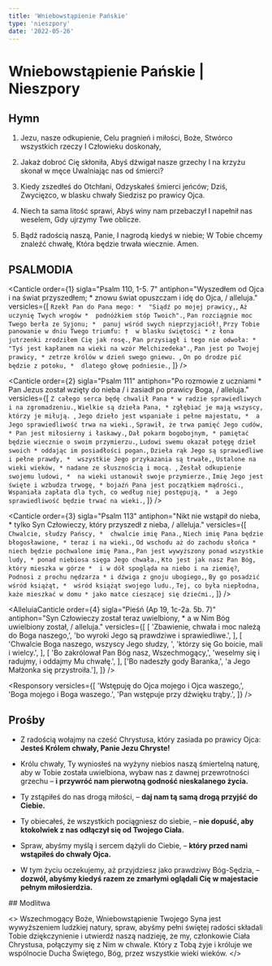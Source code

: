 ```yaml
---
title: 'Wniebowstąpienie Pańskie'
type: 'nieszpory'
date: '2022-05-26'
---
```


# Wniebowstąpienie Pańskie | Nieszpory

<OpeningVersicle />

## Hymn

1. Jezu, nasze odkupienie,
   Celu pragnień i miłości,
   Boże, Stwórco wszystkich rzeczy
   I Człowieku doskonały,

2. Jakaż dobroć Cię skłoniła,
   Abyś dźwigał nasze grzechy
   I na krzyżu skonał w męce
   Uwalniając nas od śmierci?

3. Kiedy zszedłeś do Otchłani,
   Odzyskałeś śmierci jeńców;
   Dziś, Zwycięzco, w blasku chwały
   Siedzisz po prawicy Ojca.

4. Niech ta sama litość sprawi,
   Abyś winy nam przebaczył
   I napełnił nas weselem,
   Gdy ujrzymy Twe oblicze.

5. Bądź radością naszą, Panie,
   I nagrodą kiedyś w niebie;
   W Tobie chcemy znaleźć chwałę,
   Która będzie trwała wiecznie. Amen.

## PSALMODIA

<Canticle
  order={1}
  sigla="Psalm 110, 1-5. 7"
  antiphon="Wyszedłem od Ojca i na świat przyszedłem; * znowu świat opuszczam i idę do Ojca, / alleluja."
  versicles={[
    `Rzekł Pan do Pana mego: * 
"Siądź po mojej prawicy,`,
    `Aż uczynię Twych wrogów * 
podnóżkiem stóp Twoich".`,
    `Pan rozciągnie moc Twego berła ze Syjonu; * 
panuj wśród swych nieprzyjaciół!`,
    `Przy Tobie panowanie w dniu Twego triumfu: † 
w blasku świętości *
z łona jutrzenki zrodziłem Cię jak rosę.`,
    `Pan przysiągł i tego nie odwoła: *
"Tyś jest kapłanem na wieki na wzór Melchizedeka".`,
    `Pan jest po Twojej prawicy, *
zetrze królów w dzień swego gniewu. `,
    `On po drodze pić będzie z potoku, * 
dlatego głowę podniesie.`,
  ]}
/>

<Canticle
  order={2}
  sigla="Psalm 111"
  antiphon="Po rozmowie z uczniami * Pan Jezus został wzięty do nieba / i zasiadł po prawicy Boga, / alleluja."
  versicles={[
    `Z całego serca będę chwalił Pana *
w radzie sprawiedliwych i na zgromadzeniu.`,
    `Wielkie są dzieła Pana, *
zgłębiać je mają wszyscy, którzy je miłują. `,
    `Jego dzieło jest wspaniałe i pełne majestatu, * 
a Jego sprawiedliwość trwa na wieki.`,
    `Sprawił, że trwa pamięć Jego cudów, *
Pan jest miłosierny i łaskawy.`,
    `Dał pokarm bogobojnym, *
pamiętać będzie wiecznie o swoim przymierzu.`,
    `Ludowi swemu okazał potęgę dzieł swoich *
oddając im posiadłości pogan.`,
    `Dzieła rąk Jego są sprawiedliwe i pełne prawdy, * 
wszystkie Jego przykazania są trwałe,`,
    `Ustalone na wieki wieków, *
nadane ze słusznością i mocą. `,
    `Zesłał odkupienie swojemu ludowi, * 
na wieki ustanowił swoje przymierze.`,
    `Imię Jego jest święte i wzbudza trwogę, *
bojaźń Pana jest początkiem mądrości.`,
    `Wspaniała zapłata dla tych, co według niej postępują, * 
a Jego sprawiedliwość będzie trwać na wieki.`,
  ]}
/>

<Canticle
  order={3}
  sigla="Psalm 113"
  antiphon="Nikt nie wstąpił do nieba, * tylko Syn Człowieczy, który przyszedł z nieba, / alleluja."
  versicles={[
    `Chwalcie, słudzy Pańscy, * 
chwalcie imię Pana.`,
    `Niech imię Pana będzie błogosławione, *
teraz i na wieki.`,
    `Od wschodu aż do zachodu słońca * 
niech będzie pochwalone imię Pana.`,
    `Pan jest wywyższony ponad wszystkie ludy, *
ponad niebiosa sięga Jego chwała.`,
    `Kto jest jak nasz Pan Bóg, który mieszka w górze * 
i w dół spogląda na niebo i na ziemię?`,
    `Podnosi z prochu nędzarza *
i dźwiga z gnoju ubogiego,`,
    `By go posadzić wśród książąt, * 
wśród książąt swojego ludu.`,
    `Tej, co była niepłodna, każe mieszkać w domu *
jako matce cieszącej się dziećmi.`,
  ]}
/>

<AlleluiaCanticle
  order={4}
  sigla="Pieśń (Ap 19, 1c-2a. 5b. 7)"
  antiphon="Syn Człowieczy został teraz uwielbiony, * a w Nim Bóg uwielbiony został, / alleluja."
  versicles={[
    [
      'Zbawienie, chwała i moc należą do Boga naszego,',
      'bo wyroki Jego są prawdziwe i sprawiedliwe.',
    ],
    [
      'Chwalcie Boga naszego, wszyscy Jego słudzy, ',
      'którzy się Go boicie, mali i wielcy.',
    ],
    [
      'Bo zakrólował Pan Bóg nasz, Wszechmogący,',
      'weselmy się i radujmy, i oddajmy Mu chwałę.',
    ],
    ['Bo nadeszły gody Baranka,', 'a Jego Małżonka się przystroiła.'],
  ]}
/>

<Passage
  sigla="1 P 3, 18. 22"
  passage="Chrystus raz umarł za grzechy, sprawiedliwy za niesprawiedliwych, aby was do Boga przyprowadzić; zabity wprawdzie na ciele, ale powołany do życia Duchem. On jest po prawicy Bożej, gdyż poszedł do nieba, gdzie poddani Mu zostali Aniołowie i Moce, i Potęgi."
/>

<Responsory
  versicles={[
    'Wstępuję do Ojca mojego i Ojca waszego,',
    'Boga mojego i Boga waszego.',
    'Pan wstępuje przy dźwięku trąby.',
  ]}
/>

<Magnificat
  antiphon="Królu chwały i Panie Zastępów, * jako zwycięzca wstępujesz dzisiaj do nieba, / nie zostawiaj nas sierotami, / lecz ześlij nam Ducha prawdy obiecanego przez Ojca, / alleluja."
/>

## Prośby

- Z radością wołajmy na cześć Chrystusa, który zasiada po prawicy Ojca: **Jesteś Królem chwały, Panie Jezu Chryste!**

- Królu chwały, Ty wyniosłeś na wyżyny niebios naszą śmiertelną naturę, aby w Tobie została uwielbiona, wybaw nas z dawnej przewrotności grzechu – **i przywróć nam pierwotną godność nieskalanego życia.**

- Ty zstąpiłeś do nas drogą miłości, – **daj nam tą samą drogą przyjść do Ciebie.**

- Ty obiecałeś, że wszystkich pociągniesz do siebie, – **nie dopuść, aby ktokolwiek z nas odłączył się od Twojego Ciała.**

- Spraw, abyśmy myślą i sercem dążyli do Ciebie, – **który przed nami wstąpiłeś do chwały Ojca.**

- W tym życiu oczekujemy, aż przyjdziesz jako prawdziwy Bóg-Sędzia, – **dozwól, abyśmy kiedyś razem ze zmarłymi oglądali Cię w majestacie pełnym miłosierdzia.**

<CustomIntercessions />

<KyrieEleison />

<LordsPrayer />
## Modlitwa

<>
  Wszechmogący Boże, Wniebowstąpienie Twojego Syna jest wywyższeniem ludzkiej
  natury, spraw, abyśmy pełni świętej radości składali Tobie dziękczynienie i
  utwierdź naszą nadzieję, że my, członkowie Ciała Chrystusa, połączymy się z
  Nim w chwale. Który z Tobą żyje i króluje we wspólnocie Ducha Świętego, Bóg,
  przez wszystkie wieki wieków.
</>

<Amen />

<BlessingAndConcludingVersicle />

<SalveRegina />
